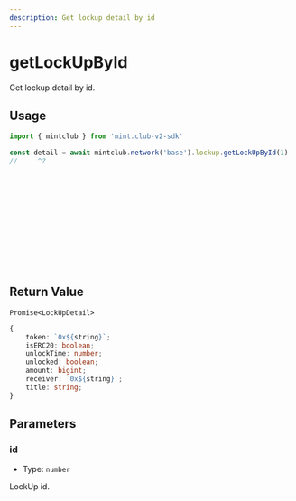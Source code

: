 ```yaml
---
description: Get lockup detail by id
---
```


# getLockUpById 

Get lockup detail by id.

## Usage

```ts twoslash [example.ts]
import { mintclub } from 'mint.club-v2-sdk'

const detail = await mintclub.network('base').lockup.getLockUpById(1) 
//     ^?















```



## Return Value

`Promise<LockUpDetail>`

```ts
{
	token: `0x${string}`;
	isERC20: boolean;
	unlockTime: number;
	unlocked: boolean;
	amount: bigint;
	receiver: `0x${string}`;
	title: string;
}
```


## Parameters

### id

- Type: `number`

LockUp id.